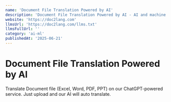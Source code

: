 ```yaml
---
name: 'Document File Translation Powered by AI'
description: 'Document File Translation Powered by AI - AI and machine learning platform'
website: 'https://doc2lang.com'
llmsUrl: 'https://doc2lang.com/llms.txt'
llmsFullUrl: ''
category: 'ai-ml'
publishedAt: '2025-06-21'
---
```


# Document File Translation Powered by AI

Translate Document file (Excel, Word, PDF, PPT) on our ChatGPT-powered service. Just upload and our AI will auto translate.
